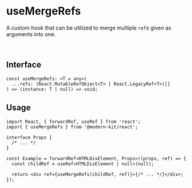 # useMergeRefs

A custom hook that can be utilized to merge multiple `ref`s given as arguments into one.

<br />

## Interface
```tsx
const useMergeRefs: <T = any>(
  ...refs: (React.MutableRefObject<T> | React.LegacyRef<T>)[]
) => (instance: T | null) => void;
```

## Usage

```tsx
import React, { forwardRef, useRef } from 'react';
import { useMergeRefs } from '@modern-kit/react';

interface Props {
  /* ... */
}

const Example = forwardRef<HTMLDivElement, Props>((props, ref) => {
  const childRef = useRef<HTMLDivElement | null>(null);

  return <div ref={useMergeRefs(childRef, ref)}>{/* ... */}</div>;
});
```